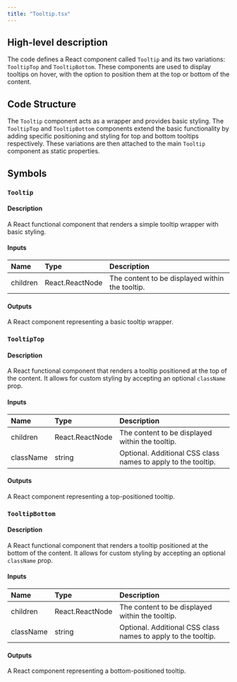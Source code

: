 ```yaml
---
title: "Tooltip.tsx"
---
```


## High-level description
The code defines a React component called `Tooltip` and its two variations: `TooltipTop` and `TooltipBottom`. These components are used to display tooltips on hover, with the option to position them at the top or bottom of the content.

## Code Structure
The `Tooltip` component acts as a wrapper and provides basic styling. The `TooltipTop` and `TooltipBottom` components extend the basic functionality by adding specific positioning and styling for top and bottom tooltips respectively. These variations are then attached to the main `Tooltip` component as static properties.

## Symbols

### `Tooltip`
#### Description
A React functional component that renders a simple tooltip wrapper with basic styling.

#### Inputs
| Name | Type | Description |
|:-----|:-----|:------------|
| children | React.ReactNode | The content to be displayed within the tooltip. |

#### Outputs
A React component representing a basic tooltip wrapper.

### `TooltipTop`
#### Description
A React functional component that renders a tooltip positioned at the top of the content. It allows for custom styling by accepting an optional `className` prop.

#### Inputs
| Name | Type | Description |
|:-----|:-----|:------------|
| children | React.ReactNode | The content to be displayed within the tooltip. |
| className | string | Optional. Additional CSS class names to apply to the tooltip. |

#### Outputs
A React component representing a top-positioned tooltip.

### `TooltipBottom`
#### Description
A React functional component that renders a tooltip positioned at the bottom of the content. It allows for custom styling by accepting an optional `className` prop.

#### Inputs
| Name | Type | Description |
|:-----|:-----|:------------|
| children | React.ReactNode | The content to be displayed within the tooltip. |
| className | string | Optional. Additional CSS class names to apply to the tooltip. |

#### Outputs
A React component representing a bottom-positioned tooltip.
